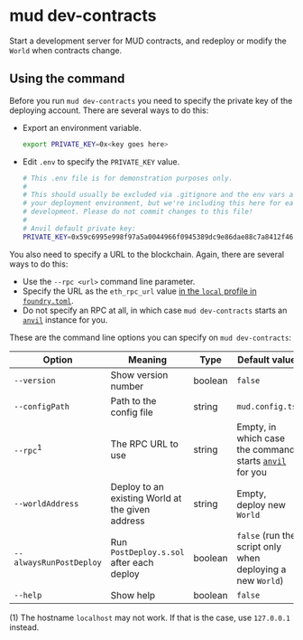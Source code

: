 # mud dev-contracts

Start a development server for MUD contracts, and redeploy or modify the `World` when contracts change.

## Using the command

Before you run `mud dev-contracts` you need to specify the private key of the deploying account.
There are several ways to do this:

- Export an environment variable.

  ```sh copy
  export PRIVATE_KEY=0x<key goes here>
  ```

- Edit `.env` to specify the `PRIVATE_KEY` value.

  ```sh copy
  # This .env file is for demonstration purposes only.
  #
  # This should usually be excluded via .gitignore and the env vars attached to
  # your deployment environment, but we're including this here for ease of local
  # development. Please do not commit changes to this file!
  #
  # Anvil default private key:
  PRIVATE_KEY=0x59c6995e998f97a5a0044966f0945389dc9e86dae88c7a8412f4603b6b78690d
  ```

You also need to specify a URL to the blockchain.
Again, there are several ways to do this:

- Use the `--rpc <url>` command line parameter.
- Specify the URL as the `eth_rpc_url` value [in the `local` profile in `foundry.toml`](https://book.getfoundry.sh/config/).
- Do not specify an RPC at all, in which case `mud dev-contracts` starts an [`anvil`](https://book.getfoundry.sh/anvil/) instance for you.

These are the command line options you can specify on `mud dev-contracts`:

| Option                  | Meaning                                  | Type    | Default value                                                                                |
| ----------------------- | ---------------------------------------- | ------- | -------------------------------------------------------------------------------------------- |
| `--version`             | Show version number                      | boolean | `false`                                                                                        |
| `--configPath`          | Path to the config file                  | string  | `mud.config.ts`                                                                               |
| `--rpc`<sup>1</sup>     | The RPC URL to use                       | string  | Empty, in which case the command starts [`anvil`](https://book.getfoundry.sh/anvil/) for you |
| `--worldAddress`        | Deploy to an existing World at the given address | string | Empty, deploy new `World` |
| `--alwaysRunPostDeploy` | Run `PostDeploy.s.sol` after each deploy | boolean | `false` (run the script only when deploying a new `World`)                                     |
| `--help`                | Show help                                | boolean | `false`                                                                                        |

(1) The hostname `localhost` may not work. If that is the case, use `127.0.0.1` instead.
